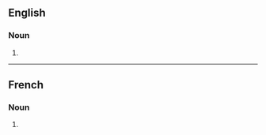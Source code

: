 ==English==

===Noun===
{{head|en|noun plural form}}

# {{plural of|captation|lang=en}}

----

==French==

===Noun===
{{head|fr|noun plural form|g=f}}

# {{plural of|captation|lang=fr}}